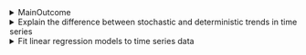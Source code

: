 <details>

<summary>MainOutcome</summary>
-   Suboutcome
-   Suboutcome
-   Suboutcome

</details>



<details>

<summary>Explain the difference between stochastic and deterministic trends in time series</summary>
-   Describe deterministic trends as smooth, predictable changes over time
-   Define stochastic trends as random, unpredictable fluctuations

</details>



<details>

<summary>Fit linear regression models to time series data</summary>
-   Explain why ordinary linear regression systematically underestimates of the standard error of parameter estimates
-   Apply generalised least squares in R to estimate linear regression model parameters
-   Identify an appropriate function to model the trend in a given time series
-   Incorporate seasonal factors using indicator variables
-   Incorporate seasonal factors using harmonic seasonal terms

</details>



